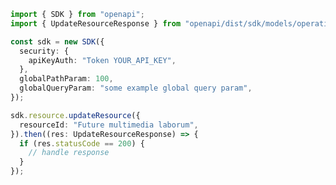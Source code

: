 ```typescript showLineNumbers copy filename="Update Resource usage example"
import { SDK } from "openapi";
import { UpdateResourceResponse } from "openapi/dist/sdk/models/operations";

const sdk = new SDK({
  security: {
    apiKeyAuth: "Token YOUR_API_KEY",
  },
  globalPathParam: 100,
  globalQueryParam: "some example global query param",
});

sdk.resource.updateResource({
  resourceId: "Future multimedia laborum",
}).then((res: UpdateResourceResponse) => {
  if (res.statusCode == 200) {
    // handle response
  }
});
```
